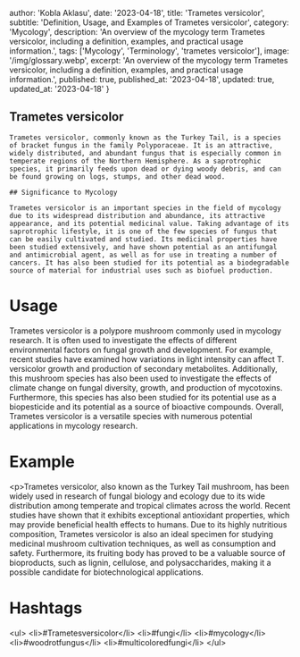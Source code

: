 
  author: 'Kobla Aklasu',
  date: '2023-04-18',
  title: 'Trametes versicolor',
  subtitle: 'Definition, Usage, and Examples of Trametes versicolor',
  category: 'Mycology',
  description: 'An overview of the mycology term Trametes versicolor, including a definition, examples, and practical usage information.',
  tags: ['Mycology', 'Terminology', 'trametes versicolor'],
  image: '/img/glossary.webp',
  excerpt: 'An overview of the mycology term Trametes versicolor, including a definition, examples, and practical usage information.',
  published: true,
  published_at: '2023-04-18',
  updated: true,
  updated_at: '2023-04-18'
}




## Trametes versicolor
    
    Trametes versicolor, commonly known as the Turkey Tail, is a species of bracket fungus in the family Polyporaceae. It is an attractive, widely distributed, and abundant fungus that is especially common in temperate regions of the Northern Hemisphere. As a saprotrophic species, it primarily feeds upon dead or dying woody debris, and can be found growing on logs, stumps, and other dead wood.
    
    ## Significance to Mycology
    
    Trametes versicolor is an important species in the field of mycology due to its widespread distribution and abundance, its attractive appearance, and its potential medicinal value. Taking advantage of its saprotrophic lifestyle, it is one of the few species of fungus that can be easily cultivated and studied. Its medicinal properties have been studied extensively, and have shown potential as an antifungal and antimicrobial agent, as well as for use in treating a number of cancers. It has also been studied for its potential as a biodegradable source of material for industrial uses such as biofuel production.

# Usage

Trametes versicolor is a polypore mushroom commonly used in mycology research. It is often used to investigate the effects of different environmental factors on fungal growth and development. For example, recent studies have examined how variations in light intensity can affect T. versicolor growth and production of secondary metabolites. Additionally, this mushroom species has also been used to investigate the effects of climate change on fungal diversity, growth, and production of mycotoxins. Furthermore, this species has also been studied for its potential use as a biopesticide and its potential as a source of bioactive compounds. Overall, Trametes versicolor is a versatile species with numerous potential applications in mycology research.

# Example

&lt;p&gt;Trametes versicolor, also known as the Turkey Tail mushroom, has been widely used in research of fungal biology and ecology due to its wide distribution among temperate and tropical climates across the world. Recent studies have shown that it exhibits exceptional antioxidant properties, which may provide beneficial health effects to humans. Due to its highly nutritious composition, Trametes versicolor is also an ideal specimen for studying medicinal mushroom cultivation techniques, as well as consumption and safety. Furthermore, its fruiting body has proved to be a valuable source of bioproducts, such as lignin, cellulose, and polysaccharides, making it a possible candidate for biotechnological applications.

# Hashtags

&lt;ul&gt;
    	&lt;li&gt;#Trametesversicolor&lt;/li&gt;
    	&lt;li&gt;#fungi&lt;/li&gt;
    	&lt;li&gt;#mycology&lt;/li&gt;
    	&lt;li&gt;#woodrotfungus&lt;/li&gt;
    	&lt;li&gt;#multicoloredfungi&lt;/li&gt;
    &lt;/ul&gt;

